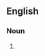{{also|bolivians}}

==English==

===Noun===
{{head|en|noun plural form}}

# {{plural of|Bolivian|lang=en}}